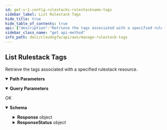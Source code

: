 ```yaml
---
id: get-v-1-config-rulestacks-rulestackname-tags
sidebar_label: List Rulestack Tags
hide_title: true
hide_table_of_contents: true
api: {"description":"Retrieve the tags associated with a specified rulestack resource.\n","operationId":"get-v1-config-rulestacks-rulestackname-tags","parameters":[{"description":"The name of the rulestack.\n","in":"path","name":"rulestackname","required":true,"schema":{"type":"string"}},{"description":"The maximum number of tags that you want NGFW to return for this request. \n","in":"query","name":"maxresults","required":false,"schema":{"default":1024,"maximum":1024,"minimum":1,"title":"Maxresults","type":"integer"}},{"description":"If the number of tags available for retrieval exceeds the maximum you requested, Cloud NGFW returns a NextToken value in response. To retrieve the next batch of tags, use this token in your next request.\n","in":"query","name":"nexttoken","required":false,"schema":{"title":"Nexttoken","type":"string"}}],"responses":{"200":{"content":{"application/json":{"schema":{"additionalProperties":false,"properties":{"Response":{"additionalProperties":false,"properties":{"NextToken":{"description":"If the number of tags available for retrieval exceeds the maximum you requested, Cloud NGFW returns a NextToken value in response. To retrieve the next batch of tags, use this token in your next request.\n","title":"Nexttoken","type":"string"},"RuleStackName":{"description":"Name of the rulestack.\n","title":"Rulestackname","type":"string"},"Tags":{"description":"The tags associated with the rulestack.\n","items":{"additionalProperties":false,"properties":{"Key":{"description":"A unique identifier in the key-value pair. The constant that defines the data set.\n","title":"Key","type":"string"},"Value":{"description":"The variable that belongs to the data set.\n","title":"Value","type":"string"}},"required":["Key","Value"],"title":"TagEntry","type":"object"},"title":"Tags","type":"array"}},"title":"ResponseData","type":"object"},"ResponseStatus":{"additionalProperties":false,"properties":{"ErrorCode":{"default":0,"description":"Default value of a successful response is 0. Any other number indicates an error code.  \n\n400—HTTP bad request\n* InvalidOperationException—Operation failed because it is not valid. For example, when you delete an NGFW or rulestack in use.\n* InvalidRequestException—Operation failed due to invalid request. For example, unsupported parameter name or value in the request.\n* LimitExceededException—Operation failed due to violation in limit settings.\n* ResourceNotFoundException—Unable to locate a resource using the parameters you provided.\n* ThrottlingException—Operation failed due to throttling limitations.   \n\n500—Bad request \n* InternalServerError—Your request is valid but Cloud NGFW could not perform the operation due to a system issue.\n","title":"Errorcode","type":"integer"},"Reason":{"description":"The error description.\n","title":"Reason","type":"string"}},"title":"Result","type":"object"}},"title":"RulestackListTagsForResourceResponse","type":"object"}}},"description":"OK"}},"tags":["ManageRulestackTags"],"method":"get","path":"/v1/config/rulestacks/{rulestackname}/tags","servers":[{"url":"https://api.us-east-1.aws.cloudngfw.paloaltonetworks.com"}],"info":{"contact":{},"description":"Apply tags to help search and filter your rulestack resources.\n","title":"Manage Rulestack Tags","version":"1.0.0"},"postman":{"name":"List Rulestack Tags","description":{"content":"Retrieve the tags associated with a specified rulestack resource.\n","type":"text/plain"},"url":{"path":["v1","config","rulestacks",":rulestackname","tags"],"host":["{{baseUrl}}"],"query":[{"disabled":false,"description":{"content":"The maximum number of tags that you want NGFW to return for this request. \n","type":"text/plain"},"key":"maxresults","value":""},{"disabled":false,"description":{"content":"If the number of tags available for retrieval exceeds the maximum you requested, Cloud NGFW returns a NextToken value in response. To retrieve the next batch of tags, use this token in your next request.\n","type":"text/plain"},"key":"nexttoken","value":""}],"variable":[{"disabled":false,"description":{"content":"(Required) The name of the rulestack.\n","type":"text/plain"},"type":"any","value":"","key":"rulestackname"}]},"header":[{"key":"Accept","value":"application/json"}],"method":"GET"}}
sidebar_class_name: "get api-method"
info_path: docs/cloudngfw/api/aws/manage-rulestack-tags
---
```



## List Rulestack Tags



Retrieve the tags associated with a specified rulestack resource.


<details style={{"marginBottom":"1rem"}} data-collapsed={false} open={true}><summary style={{}}><strong>Path Parameters</strong></summary><div><ul><ParamsItem className={"paramsItem"} param={{"description":"The name of the rulestack.\n","in":"path","name":"rulestackname","required":true,"schema":{"type":"string"}}}></ParamsItem></ul></div></details><details style={{"marginBottom":"1rem"}} data-collapsed={false} open={true}><summary style={{}}><strong>Query Parameters</strong></summary><div><ul><ParamsItem className={"paramsItem"} param={{"description":"The maximum number of tags that you want NGFW to return for this request. \n","in":"query","name":"maxresults","required":false,"schema":{"default":1024,"maximum":1024,"minimum":1,"title":"Maxresults","type":"integer"}}}></ParamsItem><ParamsItem className={"paramsItem"} param={{"description":"If the number of tags available for retrieval exceeds the maximum you requested, Cloud NGFW returns a NextToken value in response. To retrieve the next batch of tags, use this token in your next request.\n","in":"query","name":"nexttoken","required":false,"schema":{"title":"Nexttoken","type":"string"}}}></ParamsItem></ul></div></details><div><ApiTabs><TabItem label={"200"} value={"200"}><div>

OK

</div><div><MimeTabs groupId={"mime-type"}><TabItem label={"application/json"} value={"application/json"}><SchemaTabs groupId={"schema-tabs"}><TabTtem label={"Schema"} value={"Schema"}><details style={{}} data-collapsed={false} open={true}><summary style={{"textAlign":"left"}}><strong>Schema</strong></summary><div style={{"textAlign":"left","marginLeft":"1rem"}}></div><ul style={{"marginLeft":"1rem"}}><SchemaItem collapsible={true} className={"schemaItem"}><details style={{}}><summary style={{}}><strong>Response</strong><span style={{"opacity":"0.6"}}> object</span></summary><div style={{"marginLeft":"1rem"}}><SchemaItem collapsible={false} name={"NextToken"} required={false} schemaDescription={"If the number of tags available for retrieval exceeds the maximum you requested, Cloud NGFW returns a NextToken value in response. To retrieve the next batch of tags, use this token in your next request.\n"} schemaName={"Nexttoken"} qualifierMessage={undefined} defaultValue={undefined}></SchemaItem><SchemaItem collapsible={false} name={"RuleStackName"} required={false} schemaDescription={"Name of the rulestack.\n"} schemaName={"Rulestackname"} qualifierMessage={undefined} defaultValue={undefined}></SchemaItem><SchemaItem collapsible={true} className={"schemaItem"}><details style={{}}><summary style={{}}><strong>Tags</strong><span style={{"opacity":"0.6"}}> object[]</span></summary><div style={{"marginLeft":"1rem"}}><div style={{"marginTop":".5rem","marginBottom":".5rem"}}>

The tags associated with the rulestack.


</div><SchemaItem collapsible={false} name={"Key"} required={false} schemaDescription={"A unique identifier in the key-value pair. The constant that defines the data set.\n"} schemaName={"Key"} qualifierMessage={undefined} defaultValue={undefined}></SchemaItem><SchemaItem collapsible={false} name={"Value"} required={false} schemaDescription={"The variable that belongs to the data set.\n"} schemaName={"Value"} qualifierMessage={undefined} defaultValue={undefined}></SchemaItem></div></details></SchemaItem></div></details></SchemaItem><SchemaItem collapsible={true} className={"schemaItem"}><details style={{}}><summary style={{}}><strong>ResponseStatus</strong><span style={{"opacity":"0.6"}}> object</span></summary><div style={{"marginLeft":"1rem"}}><SchemaItem collapsible={false} name={"ErrorCode"} required={false} schemaDescription={"Default value of a successful response is 0. Any other number indicates an error code.  \n\n400—HTTP bad request\n* InvalidOperationException—Operation failed because it is not valid. For example, when you delete an NGFW or rulestack in use.\n* InvalidRequestException—Operation failed due to invalid request. For example, unsupported parameter name or value in the request.\n* LimitExceededException—Operation failed due to violation in limit settings.\n* ResourceNotFoundException—Unable to locate a resource using the parameters you provided.\n* ThrottlingException—Operation failed due to throttling limitations.   \n\n500—Bad request \n* InternalServerError—Your request is valid but Cloud NGFW could not perform the operation due to a system issue.\n"} schemaName={"Errorcode"} qualifierMessage={undefined} defaultValue={0}></SchemaItem><SchemaItem collapsible={false} name={"Reason"} required={false} schemaDescription={"The error description.\n"} schemaName={"Reason"} qualifierMessage={undefined} defaultValue={undefined}></SchemaItem></div></details></SchemaItem></ul></details></TabTtem></SchemaTabs></TabItem></MimeTabs></div></TabItem></ApiTabs></div>
      